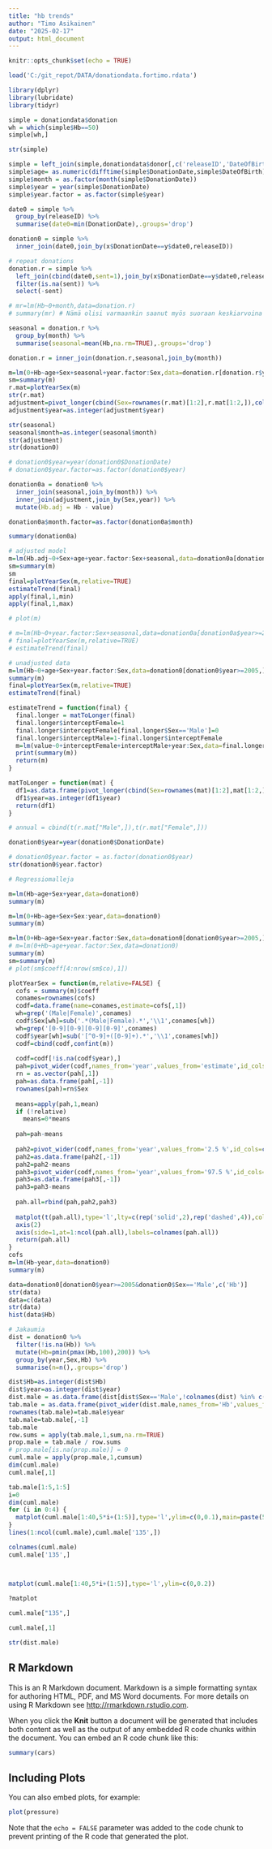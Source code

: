 ```yaml
---
title: "hb trends"
author: "Timo Asikainen"
date: "2025-02-17"
output: html_document
---
```


```r
knitr::opts_chunk$set(echo = TRUE)
```


```r
load('C:/git_repot/DATA/donationdata.fortimo.rdata')
```

```r
library(dplyr)
library(lubridate)
library(tidyr)
```


```r
simple = donationdata$donation
wh = which(simple$Hb==50)
simple[wh,]

str(simple)

simple = left_join(simple,donationdata$donor[,c('releaseID','DateOfBirth','Sex','BloodGroup')],by='releaseID')
simple$age= as.numeric(difftime(simple$DonationDate,simple$DateOfBirth),unit="weeks")/52.25
simple$month = as.factor(month(simple$DonationDate))
simple$year = year(simple$DonationDate)
simple$year.factor = as.factor(simple$year)

date0 = simple %>%
  group_by(releaseID) %>%
  summarise(date0=min(DonationDate),.groups='drop')

donation0 = simple %>%
  inner_join(date0,join_by(x$DonationDate==y$date0,releaseID))

# repeat donations
donation.r = simple %>%
  left_join(cbind(date0,sent=1),join_by(x$DonationDate==y$date0,releaseID)) %>%
  filter(is.na(sent)) %>%
  select(-sent)

# mr=lm(Hb~0+month,data=donation.r)
# summary(mr) # Nämä olisi varmaankin saanut myös suoraan keskiarvoina

seasonal = donation.r %>%
  group_by(month) %>%
  summarise(seasonal=mean(Hb,na.rm=TRUE),.groups='drop')

donation.r = inner_join(donation.r,seasonal,join_by(month))

m=lm(0+Hb~age+Sex+seasonal+year.factor:Sex,data=donation.r[donation.r$year>=2005,])
sm=summary(m)
r.mat=plotYearSex(m)
str(r.mat)
adjustment=pivot_longer(cbind(Sex=rownames(r.mat)[1:2],r.mat[1:2,]),colnames(r.mat),names_to='year') # ,names_to='Sex',values_to='value')
adjustment$year=as.integer(adjustment$year)

str(seasonal)
seasonal$month=as.integer(seasonal$month)
str(adjustment)
str(donation0)

# donation0$year=year(donation0$DonationDate)
# donation0$year.factor=as.factor(donation0$year)
```


```r
donation0a = donation0 %>%
  inner_join(seasonal,join_by(month)) %>%
  inner_join(adjustment,join_by(Sex,year)) %>%
  mutate(Hb.adj = Hb - value)

donation0a$month.factor=as.factor(donation0a$month)

summary(donation0a)

# adjusted model
m=lm(Hb.adj~0+Sex+age+year.factor:Sex+seasonal,data=donation0a[donation0a$year>=2005,])
sm=summary(m)
sm
final=plotYearSex(m,relative=TRUE)
estimateTrend(final)
apply(final,1,min)
apply(final,1,max)

# plot(m) 

# m=lm(Hb~0+year.factor:Sex+seasonal,data=donation0a[donation0a$year>=2005,])
# final=plotYearSex(m,relative=TRUE)
# estimateTrend(final)

# unadjusted data
m=lm(Hb~0+age+Sex+year.factor:Sex,data=donation0[donation0$year>=2005,])
summary(m)
final=plotYearSex(m,relative=TRUE)
estimateTrend(final)

estimateTrend = function(final) {
  final.longer = matToLonger(final)
  final.longer$interceptFemale=1
  final.longer$interceptFemale[final.longer$Sex=='Male']=0
  final.longer$interceptMale=1-final.longer$interceptFemale
  m=lm(value~0+interceptFemale+interceptMale+year:Sex,data=final.longer)
  print(summary(m))
  return(m)
}

matToLonger = function(mat) {
  df1=as.data.frame(pivot_longer(cbind(Sex=rownames(mat)[1:2],mat[1:2,]),colnames(mat),names_to='year'))
  df1$year=as.integer(df1$year)
  return(df1)
}
```


```r
# annual = cbind(t(r.mat["Male",]),t(r.mat["Female",]))

donation0$year=year(donation0$DonationDate)

# donation0$year.factor = as.factor(donation0$year)
str(donation0$year.factor)

# Regressiomalleja

m=lm(Hb~age+Sex+year,data=donation0)
summary(m)

m=lm(0+Hb~age+Sex+Sex:year,data=donation0)
summary(m)

m=lm(0+Hb~age+Sex+year.factor:Sex,data=donation0[donation0$year>=2005,])
# m=lm(0+Hb~age+year.factor:Sex,data=donation0)
summary(m)
sm=summary(m)
# plot(sm$coeff[4:nrow(sm$co),1])

plotYearSex = function(m,relative=FALSE) {
  cofs = summary(m)$coeff
  conames=rownames(cofs)
  codf=data.frame(name=conames,estimate=cofs[,1])
  wh=grep('(Male|Female)',conames)
  codf$Sex[wh]=sub('.*(Male|Female).*','\\1',conames[wh])
  wh=grep('[0-9][0-9][0-9][0-9]',conames)
  codf$year[wh]=sub('[^0-9]+([0-9]+).*','\\1',conames[wh])
  codf=cbind(codf,confint(m))
  
  codf=codf[!is.na(codf$year),]
  pah=pivot_wider(codf,names_from='year',values_from='estimate',id_cols=c('Sex'))
  rn = as.vector(pah[,1])
  pah=as.data.frame(pah[,-1])
  rownames(pah)=rn$Sex
  
  means=apply(pah,1,mean)
  if (!relative)
    means=0*means
  
  pah=pah-means
  
  pah2=pivot_wider(codf,names_from='year',values_from='2.5 %',id_cols=c('Sex'))
  pah2=as.data.frame(pah2[,-1])
  pah2=pah2-means
  pah3=pivot_wider(codf,names_from='year',values_from='97.5 %',id_cols=c('Sex'))
  pah3=as.data.frame(pah3[,-1])
  pah3=pah3-means
  
  pah.all=rbind(pah,pah2,pah3)
  
  matplot(t(pah.all),type='l',lty=c(rep('solid',2),rep('dashed',4)),col=rep(c('red','blue'),2),axes=FALSE)
  axis(2)
  axis(side=1,at=1:ncol(pah.all),labels=colnames(pah.all))
  return(pah.all)
}
cofs
m=lm(Hb~year,data=donation0)
summary(m)
```

```r
data=donation0[donation0$year>=2005&donation0$Sex=='Male',c('Hb')]
str(data)
data=c(data)
str(data)
hist(data$Hb)
```

```r
# Jakaumia
dist = donation0 %>%
  filter(!is.na(Hb)) %>%
  mutate(Hb=pmin(pmax(Hb,100),200)) %>%
  group_by(year,Sex,Hb) %>%
  summarise(n=n(),.groups='drop')

dist$Hb=as.integer(dist$Hb)
dist$year=as.integer(dist$year)
dist.male = as.data.frame(dist[dist$Sex=='Male',!colnames(dist) %in% c('Sex')])
tab.male = as.data.frame(pivot_wider(dist.male,names_from='Hb',values_from='n',values_fill=0,names_sort=TRUE))
rownames(tab.male)=tab.male$year
tab.male=tab.male[,-1]
tab.male
row.sums = apply(tab.male,1,sum,na.rm=TRUE)
prop.male = tab.male / row.sums
# prop.male[is.na(prop.male)] = 0
cuml.male = apply(prop.male,1,cumsum)
dim(cuml.male)
cuml.male[,1]

tab.male[1:5,1:5]
i=0
dim(cuml.male)
for (i in 0:4) {
  matplot(cuml.male[1:40,5*i+(1:5)],type='l',ylim=c(0,0.1),main=paste(5*i+(1:5),collapse=' '))
}
lines(1:ncol(cuml.male),cuml.male['135',])

colnames(cuml.male)
cuml.male['135',]



matplot(cuml.male[1:40,5*i+(1:5)],type='l',ylim=c(0,0.2))
  
?matplot

cuml.male["135",]

cuml.male[,1]

str(dist.male)
```


## R Markdown

This is an R Markdown document. Markdown is a simple formatting syntax for authoring HTML, PDF, and MS Word documents. For more details on using R Markdown see <http://rmarkdown.rstudio.com>.

When you click the **Knit** button a document will be generated that includes both content as well as the output of any embedded R code chunks within the document. You can embed an R code chunk like this:

```r
summary(cars)
```

## Including Plots

You can also embed plots, for example:

```r
plot(pressure)
```

Note that the `echo = FALSE` parameter was added to the code chunk to prevent printing of the R code that generated the plot.
